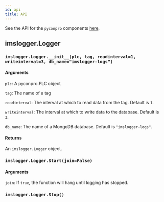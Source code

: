 ```yaml
---
id: api
title: API
---
```


See the API for the `pyconpro` components [here](/docs/backend/pyconpro/api).

## imslogger.Logger

### `imslogger.Logger.__init__(plc, tag, readinterval=1, writeinterval=3, db_name="imslogger-logs")`

#### Arguments

`plc`: A pyconpro.PLC object

`tag`: The name of a tag

`readinterval`: The interval at which to read data from the tag. Default is `1`.

`writeinterval`: The interval at which to write data to the database. Default is `3`.

`db_name`: The name of a MongoDB database. Default is `"imslogger-logs"`.

#### Returns

An `imslogger.Logger` object.


### `imslogger.Logger.Start(join=False)`

#### Arguments

`join`: If `true`, the function will hang until logging has stopped.


### `imslogger.Logger.Stop()`
